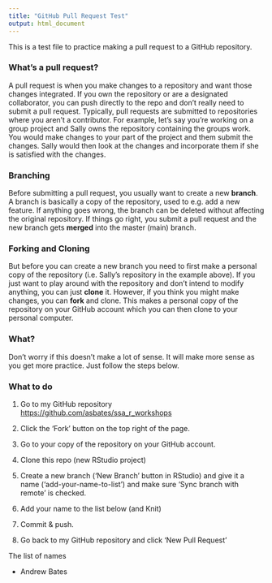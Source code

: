 ```yaml
---
title: "GitHub Pull Request Test"
output: html_document
---
```


This is a test file to practice making a pull request to a GitHub repository.

### What's a pull request?

A pull request is when you make changes to a repository and want those changes integrated.
If you own the repository or are a designated collaborator, you can push directly to the repo and don't really need to submit a pull request.
Typically, pull requests are submitted to repositories where you aren't a contributor.
For example, let's say you're working on a group project and Sally owns the repository containing the groups work.
You would make changes to your part of the project and them submit the changes. Sally would then look at the changes and incorporate them if she is satisfied with the changes.


### Branching

Before submitting a pull request, you usually want to create a new **branch**. A branch is basically a copy of the repository, used to e.g. add a new feature. If anything goes wrong, the branch can be deleted without affecting the original repository. If things go right, you submit a pull request and the new branch gets **merged** into the master (main) branch.


### Forking and Cloning

But before you can create a new branch you need to first make a personal copy of the repository (i.e. Sally's repository in the example above). If you just want to play around with the repository and don't intend to modify anything, you can just **clone** it. However, if you think you might make changes, you can **fork** and clone. This makes a personal copy of the repository on your GitHub account which you can then clone to your personal computer.


### What?

Don't worry if this doesn't make a lot of sense. It will make more sense as you get more practice. Just follow the steps below.

### What to do

1. Go to my GitHub repository [https://github.com/asbates/ssa_r_workshops](https://github.com/asbates/ssa_r_workshops)

2. Click the 'Fork' button on the top right of the page.

3. Go to your copy of the repository on your GitHub account.

4. Clone this repo (new RStudio project)

5. Create a new branch ('New Branch' button in RStudio) and give it a name ('add-your-name-to-list') and make sure 'Sync branch with remote' is checked.

6. Add your name to the list below (and Knit)

7. Commit & push.

8. Go back to my GitHub repository and click 'New Pull Request'


The list of names

- Andrew Bates




